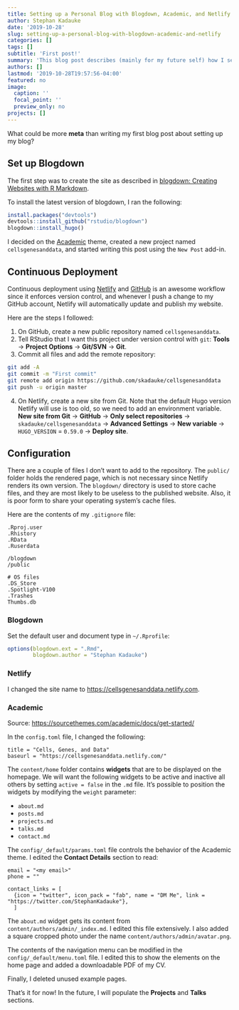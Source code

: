 ```yaml
---
title: Setting up a Personal Blog with Blogdown, Academic, and Netlify
author: Stephan Kadauke
date: '2019-10-28'
slug: setting-up-a-personal-blog-with-blogdown-academic-and-netlify
categories: []
tags: []
subtitle: 'First post!'
summary: 'This blog post describes (mainly for my future self) how I set up this blog.'
authors: []
lastmod: '2019-10-28T19:57:56-04:00'
featured: no
image:
  caption: ''
  focal_point: ''
  preview_only: no
projects: []
---
```


What could be more **meta** than writing my first blog post about setting up my blog?

## Set up Blogdown

The first step was to create the site as described in [blogdown: Creating Websites with R Markdown](https://bookdown.org/yihui/blogdown/). 

To install the latest version of blogdown, I ran the following:

```r
install.packages("devtools")
devtools::install_github("rstudio/blogdown")
blogdown::install_hugo()
```

I decided on the [Academic](https://github.com/gcushen/hugo-academic) theme, created a new project named `cellsgenesanddata`, and started writing this post using the `New Post` add-in.

## Continuous Deployment

Continuous deployment using [Netlify](https://www.netlify.com) and [GitHub](https://www.github.com) is an awesome workflow since it enforces version control, and whenever I push a change to my GitHub account, Netlify will automatically update and publish my website.

Here are the steps I followed:

1. On GitHub, create a new public repository named `cellsgenesanddata`. 
2. Tell RStudio that I want this project under version control with `git`: **Tools** → **Project Options** → **Git/SVN** → **Git**.
3. Commit all files and add the remote repository:

```bash
git add -A
git commit -m "First commit"
git remote add origin https://github.com/skadauke/cellsgenesanddata
git push -u origin master
```

4. On Netlify, create a new site from Git. Note that the default Hugo version Netlify will use is too old, so we need to add an environment variable. **New site from Git** → **GitHub** → **Only select repositories** → `skadauke/cellsgenesanddata` → **Advanced Settings** → **New variable ** → `HUGO_VERSION` = `0.59.0` → **Deploy site**.


## Configuration

There are a couple of files I don't want to add to the repository. The `public/` folder holds the rendered page, which is not necessary since Netlify renders its own version. The `blogdown/` directory is used to store cache files, and they are most likely to be useless to the published website. Also, it is poor form to share your operating system’s cache files.

Here are the contents of my `.gitignore` file:

```{}
.Rproj.user
.Rhistory
.RData
.Ruserdata

/blogdown
/public

# OS files
.DS_Store
.Spotlight-V100
.Trashes
Thumbs.db
```

### Blogdown

Set the default user and document type in `~/.Rprofile`:

```r
options(blogdown.ext = ".Rmd",
        blogdown.author = "Stephan Kadauke")
```

### Netlify

I changed the site name to <https://cellsgenesanddata.netlify.com>.

### Academic

Source: <https://sourcethemes.com/academic/docs/get-started/>

In the `config.toml` file, I changed the following: 

```{}
title = "Cells, Genes, and Data"
baseurl = "https://cellsgenesanddata.netlify.com/"
```

The `content/home` folder contains **widgets** that are to be displayed on the homepage. We will want the following widgets to be active and inactive all others by setting `active = false` in the `.md` file. It's possible to position the widgets by modifying the `weight` parameter:

- `about.md`
- `posts.md`
- `projects.md`
- `talks.md`
- `contact.md`

The `config/_default/params.toml` file controls the behavior of the Academic theme. I edited the **Contact Details** section to read:

```{}
email = "<my email>"
phone = ""

contact_links = [
  {icon = "twitter", icon_pack = "fab", name = "DM Me", link = "https://twitter.com/StephanKadauke"},
  ]
```

The `about.md` widget gets its content from `content/authors/admin/_index.md`. I edited this file extensively. I also added a square cropped photo under the name `content/authors/admin/avatar.png`. 

The contents of the navigation menu can be modified in the `config/_default/menu.toml` file. I edited this to show the elements on the home page and added a downloadable PDF of my CV. 

Finally, I deleted unused example pages.

That's it for now! In the future, I will populate the **Projects** and **Talks** sections.

